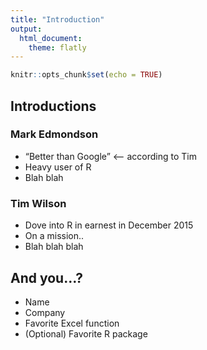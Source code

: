 ```yaml
---
title: "Introduction"
output: 
  html_document:
    theme: flatly
---
```


```r
knitr::opts_chunk$set(echo = TRUE)
```

## Introductions

### Mark Edmondson

* "Better than Google" <-- according to Tim
* Heavy user of R
* Blah blah

### Tim Wilson

* Dove into R in earnest in December 2015
* On a mission..
* Blah blah blah


## And you...?

* Name
* Company
* Favorite Excel function
* (Optional) Favorite R package
